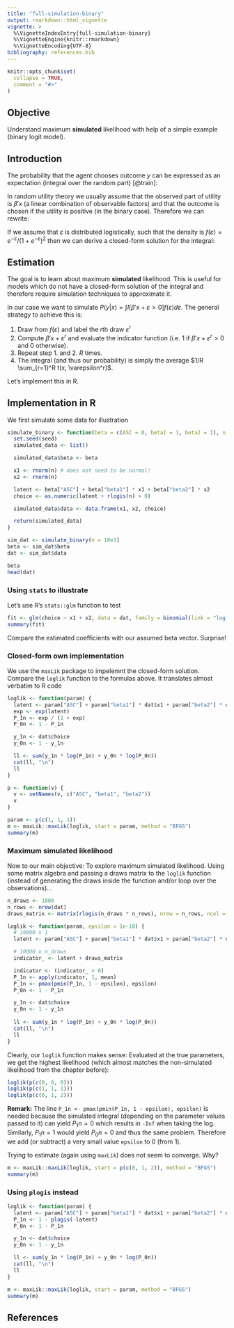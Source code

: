 ```yaml
---
title: "full-simulation-binary"
output: rmarkdown::html_vignette
vignette: >
  %\VignetteIndexEntry{full-simulation-binary}
  %\VignetteEngine{knitr::rmarkdown}
  %\VignetteEncoding{UTF-8}
bibliography: references.bib
---
```


```r
knitr::opts_chunk$set(
  collapse = TRUE,
  comment = "#>"
)
```

## Objective

Understand maximum **simulated** likelihood with help of a simple example (binary logit model).

## Introduction

The probability that the agent chooses outcome $y$ can be expressed as an expectation (integral over the random part) [@train]:

\begin{align}
P(y|x) &= Prob(I[h(x, \varepsilon) = y] = 1) \\
&= \int I[h(x, \varepsilon) = y] f(\varepsilon) d\varepsilon
\end{align}

In random utility theory we usually assume that the observed part of utility is $\beta'x$ (a linear combination of observable factors) and that the outcome is chosen if the utility is positive (in the binary case). Therefore we can rewrite:

\begin{equation}
P(y|x) = \int I[\beta'x + \varepsilon > 0] f(\varepsilon) d\varepsilon
\end{equation}

If we assume that $\varepsilon$ is distributed logistically, such that the density is $f(\varepsilon) = e^{-\varepsilon} / (1 + e^{-\varepsilon})^2$ then we can derive a closed-form solution for the integral:

\begin{align}
P(y|x) &= \int I[\beta'x + \varepsilon > 0] f(\varepsilon) d\varepsilon \\
&= \int I[\varepsilon > -\beta'x] f(\varepsilon) d\varepsilon \\
&= \int_{\varepsilon = -\beta'x}^{\infty} f(\varepsilon) d\varepsilon \\
&= 1 - F(-\beta' x) = 1 - \frac{1}{1+e^{\beta' x}} \\
&= \frac{e^{\beta' x}}{1 + e^{\beta' x}}
\end{align}

## Estimation

The goal is to learn about maximum **simulated** likelihood. This is useful for models which do not have a closed-form solution of the integral and therefore require simulation techniques to approximate it.

In our case we want to simulate $P(y|x) = \int I[\beta'x + \varepsilon > 0] f(\varepsilon) d\varepsilon$. The general strategy to achieve this is:

1. Draw from $f(\varepsilon)$ and label the $r$th draw $\varepsilon^r$
2. Compute $\beta' x + \varepsilon^r$ and evaluate the indicator function (i.e. $1$ if $\beta' x + \varepsilon^r > 0$ and $0$ otherwise).
3. Repeat step 1. and 2. $R$ times.
4. The integral (and thus our probability) is simply the average $1/R \sum_{r=1}^R t(x, \varepsilon^r)$.

Let's implement this in R.

## Implementation in R

We first simulate some data for illustration

```r
simulate_binary <- function(beta = c(ASC = 0, beta1 = 1, beta2 = 2), n = 1000, seed = 0) {
  set.seed(seed)
  simulated_data <- list()

  simulated_data$beta <- beta

  x1 <- rnorm(n) # does not need to be normal!
  x2 <- rnorm(n)

  latent <- beta["ASC"] + beta["beta1"] * x1 + beta["beta2"] * x2
  choice <- as.numeric(latent + rlogis(n) > 0)

  simulated_data$data <- data.frame(x1, x2, choice)

  return(simulated_data)
}

sim_dat <- simulate_binary(n = 10e3)
beta <- sim_dat$beta
dat <- sim_dat$data

beta
head(dat)
```

### Using `stats` to illustrate

Let's use R's `stats::glm` function to test

```r
fit <- glm(choice ~ x1 + x2, data = dat, family = binomial(link = "logit"))
summary(fit)
```

Compare the estimated coefficients with our assumed beta vector. Surprise!

### Closed-form own implementation

We use the `maxLik` package to impelemnt the closed-form solution. Compare the `loglik` function to the formulas above. It translates almost verbatim to R code

```r
loglik <- function(param) {
  latent <- param["ASC"] + param["beta1"] * dat$x1 + param["beta2"] * dat$x2
  exp <- exp(latent)
  P_1n <- exp / (1 + exp)
  P_0n <- 1 - P_1n

  y_1n <- dat$choice
  y_0n <- 1 - y_1n

  ll <- sum(y_1n * log(P_1n) + y_0n * log(P_0n))
  cat(ll, "\n")
  ll
}

p <- function(v) {
  v <- setNames(v, c("ASC", "beta1", "beta2"))
  v
}

param <- p(c(1, 1, 1))
m <- maxLik::maxLik(loglik, start = param, method = "BFGS")
summary(m)
```

### Maximum simulated likelihood

Now to our main objective: To explore maximum simulated likelihood. Using some matrix algebra and passing a draws matrix to the `loglik` function (instead of generating the draws inside the function and/or loop over the observations)...

```r
n_draws <- 1000
n_rows <- nrow(dat)
draws_matrix <- matrix(rlogis(n_draws * n_rows), nrow = n_rows, ncol = n_draws)

loglik <- function(param, epsilon = 1e-10) {
  # 10000 x 1
  latent <- param["ASC"] + param["beta1"] * dat$x1 + param["beta2"] * dat$x2

  # 10000 x n_draws
  indicator_ <- latent + draws_matrix

  indicator <- (indicator_ > 0)
  P_1n <- apply(indicator, 1, mean)
  P_1n <- pmax(pmin(P_1n, 1 - epsilon), epsilon)
  P_0n <- 1 - P_1n

  y_1n <- dat$choice
  y_0n <- 1 - y_1n
  
  ll <- sum(y_1n * log(P_1n) + y_0n * log(P_0n))
  cat(ll, "\n")
  ll
}
```

Clearly, our `loglik` function makes sense: Evaluated at the true parameters, we get the highest likelihood (which almost matches the non-simulated likelihood from the chapter before):

```r
loglik(p(c(0, 0, 0)))
loglik(p(c(1, 1, 1)))
loglik(p(c(0, 1, 2)))
```

**Remark:** The line `P_1n <- pmax(pmin(P_1n, 1 - epsilon), epsilon)` is needed because the simulated integral (depending on the parameter values passed to it) can yield $P_1n = 0$ which results in `-Inf` when taking the log. Similarly, $P_1n = 1$ would yield $P_0n = 0$ and thus the same problem. Therefore we add (or subtract) a very small value `epsilon` to 0 (from 1).

Trying to estimate (again using `maxLik`) does not seem to converge. Why?

```r
m <- maxLik::maxLik(loglik, start = p(c(0, 1, 2)), method = "BFGS")
summary(m)
```

### Using `plogis` instead

```r
loglik <- function(param) {
  latent <- param["ASC"] + param["beta1"] * dat$x1 + param["beta2"] * dat$x2
  P_1n <- 1 - plogis(-latent)
  P_0n <- 1 - P_1n

  y_1n <- dat$choice
  y_0n <- 1 - y_1n

  ll <- sum(y_1n * log(P_1n) + y_0n * log(P_0n))
  cat(ll, "\n")
  ll
}

m <- maxLik::maxLik(loglik, start = param, method = "BFGS")
summary(m)
```



## References
